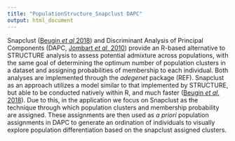 ---
title: "PopulationStructure_Snapclust DAPC"
output: html_document
---

Snapclust ([Beugin *et al* 2018](https://doi.org/10.1111/2041-210X.12968)) and Discriminant Analysis of Principal Components (DAPC, [Jombart *et al*, 2010](https://doi.org/10.1186/1471-2156-11-94)) provide an R-based alternative to STRUCTURE analysis to assess potential admixture across populations, with the same goal of determining the optimum number of population clusters in a dataset and assigning probabilities of membership to each individual. Both analyses are implemented through the *adegenet* package (REF). Snapclust as an approach utilizes a model similar to that implemented by STRUCTURE, but able to be conducted natively within R, and much faster ([Beugin *et al*, 2018](https://doi.org/10.1111/2041-210X.12968)). Due to this, in the application we focus on Snapclust as the technique through which population clusters and membership probability are assigned. These assignments are then used as *a priori* population assignments in DAPC to generate an ordination of individuals to visually explore population differentiation based on the snapclust assigned clusters.


